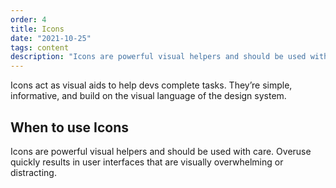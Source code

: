 ```yaml
---
order: 4
title: Icons
date: "2021-10-25"
tags: content
description: "Icons are powerful visual helpers and should be used with care."
---
```


Icons act as visual aids to help devs complete tasks.
They’re simple, informative, and build on the visual language of the design system.

## When to use Icons

Icons are powerful visual helpers and should be used with care.
Overuse quickly results in user interfaces that are visually overwhelming or distracting.
